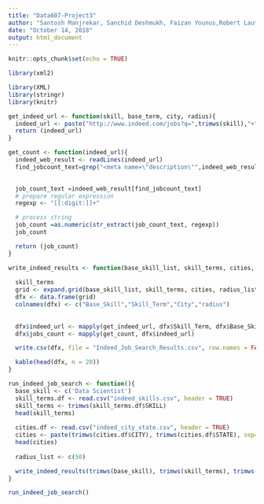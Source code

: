 ```yaml
---
title: "Data607-Project3"
author: "Santosh Manjrekar, Sanchid Deshmukh, Faizan Younus,Robert Lauto"
date: "October 14, 2018"
output: html_document
---
```


```r
knitr::opts_chunk$set(echo = TRUE)
```
```r
library(xml2)
```

```r
library(XML)
library(stringr)
library(knitr)

get_indeed_url <- function(skill, base_term, city, radius){
  indeed_url <- paste("http://www.indeed.com/jobs?q=",trimws(skill),"+",trimws(base_term),"&l=",city,"&radius=",radius, sep = "")
  return (indeed_url)
}

get_count <- function(indeed_url){
  indeed_web_result <- readLines(indeed_url)
  find_jobcount_text=grep("<meta name=\"description\"",indeed_web_result)

 
  job_count_text =indeed_web_result[find_jobcount_text]
  # prepare regular expression
  regexp <- "[[:digit:]]+"

  # process string
  job_count =as.numeric(str_extract(job_count_text, regexp))
  job_count

  return (job_count)
}

write_indeed_results <- function(base_skill_list, skill_terms, cities, radius_list){
  
  skill_terms
  grid <- expand.grid(base_skill_list, skill_terms, cities, radius_list)
  dfx <- data.frame(grid)
  colnames(dfx) <- c("Base_Skill","Skill_Term","City","radius")
  
  
  dfx$indeed_url <- mapply(get_indeed_url, dfx$Skill_Term, dfx$Base_Skill, dfx$City, dfx$radius)
  dfx$jobs_count <- mapply(get_count, dfx$indeed_url)

  write.csv(dfx, file = "Indeed_Job_Search_Results.csv", row.names = FALSE, na = "")

  kable(head(dfx, n = 20))  
}

run_indeed_job_search <- function(){
  base_skill <- c('Data Scientist')
  skill_terms.df <- read.csv("indeed_skills.csv", header = TRUE)
  skill_terms <- trimws(skill_terms.df$SKILL)
  head(skill_terms)
  
  cities.df <- read.csv("indeed_city_state.csv", header = TRUE)
  cities <- paste(trimws(cities.df$CITY), trimws(cities.df$STATE), sep=",")
  head(cities)
  
  radius_list <- c(50)

  write_indeed_results(trimws(base_skill), trimws(skill_terms), trimws(cities), trimws(radius_list))
}

run_indeed_job_search()

```

